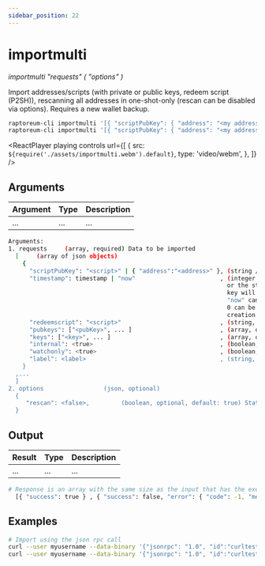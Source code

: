 ```yaml
---
sidebar_position: 22
---
```



# importmulti

_importmulti "requests" ( "options" )_

Import addresses/scripts (with private or public keys, redeem script (P2SH)), rescanning all addresses in one-shot-only (rescan can be disabled via options). Requires a new wallet backup.

```bash
raptoreum-cli importmulti '[{ "scriptPubKey": { "address": "<my address>" }, "timestamp":1455191478 }, { "scriptPubKey": { "address": "<my 2nd address>" }, "label": "example 2", "timestamp": 1455191480 }]'
raptoreum-cli importmulti '[{ "scriptPubKey": { "address": "<my address>" }, "timestamp":1455191478 }]' '{ "rescan": false}'
```

<ReactPlayer
  playing
  controls
  url={[
    {
      src: `${require('./assets/importmulti.webm').default}`,
      type: 'video/webm',
    },
  ]}
/>

## Arguments

| Argument | Type | Description |
| -------- | ---- | ----------- |
| ...      | ...  | ...         |

```bash
Arguments:
1. requests     (array, required) Data to be imported
  [     (array of json objects)
    {
      "scriptPubKey": "<script>" | { "address":"<address>" }, (string / json, required) Type of scriptPubKey (string for script, json for address)
      "timestamp": timestamp | "now"                        , (integer / string, required) Creation time of the key in seconds since epoch (Jan 1 1970 GMT),
                                                              or the string "now" to substitute the current synced blockchain time. The timestamp of the oldest
                                                              key will determine how far back blockchain rescans need to begin for missing wallet transactions.
                                                              "now" can be specified to bypass scanning, for keys which are known to never have been used, and
                                                              0 can be specified to scan the entire blockchain. Blocks up to 2 hours before the earliest key
                                                              creation time of all keys being imported by the importmulti call will be scanned.
      "redeemscript": "<script>"                            , (string, optional) Allowed only if the scriptPubKey is a P2SH address or a P2SH scriptPubKey
      "pubkeys": ["<pubKey>", ... ]                         , (array, optional) Array of strings giving pubkeys that must occur in the output or redeemscript
      "keys": ["<key>", ... ]                               , (array, optional) Array of strings giving private keys whose corresponding public keys must occur in the output or redeemscript
      "internal": <true>                                    , (boolean, optional, default: false) Stating whether matching outputs should be treated as not incoming payments
      "watchonly": <true>                                   , (boolean, optional, default: false) Stating whether matching outputs should be considered watched even when they're not spendable, only allowed if keys are empty
      "label": <label>                                      , (string, optional, default: '') Label to assign to the address (aka account name, for now), only allowed with internal=false
    }
  ,...
  ]
2. options                 (json, optional)
  {
     "rescan": <false>,         (boolean, optional, default: true) Stating if should rescan the blockchain after all imports
  }
```

## Output

| Result | Type | Description |
| ------ | ---- | ----------- |
| ...    | ...  | ...         |

```bash
# Response is an array with the same size as the input that has the execution result :
  [{ "success": true } , { "success": false, "error": { "code": -1, "message": "Internal Server Error"} }, ... ]
```

## Examples

```bash
# Import using the json rpc call
curl --user myusername --data-binary '{"jsonrpc": "1.0", "id":"curltest", "method": "importelectrumwallet", "params": ["test.csv"] }' -H 'content-type: text/plain;' http://127.0.0.1:9998/
curl --user myusername --data-binary '{"jsonrpc": "1.0", "id":"curltest", "method": "importelectrumwallet", "params": ["test.json"] }' -H 'content-type: text/plain;' http://127.0.0.1:9998/
```
